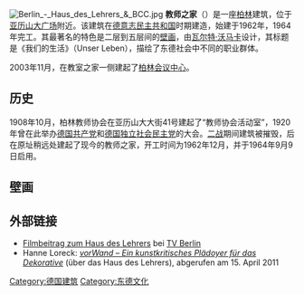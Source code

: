 [[File:Berlin_-_Haus_des_Lehrers_&_BCC.jpg|thumb]]
'''教师之家'''（{{lang-de|Haus des Lehrers}}）是一座[[柏林|柏林]]建筑，位于[[亚历山大广场|亚历山大广场]]附近。该建筑在[[德意志民主共和国|德意志民主共和国]]时期建造，始建于1962年，1964年完工。其最著名的特色是二层到五层间的[[壁画|壁画]]，由[[瓦尔特·沃马卡|瓦尔特·沃马卡]]设计，其标题是《我们的生活》（Unser Leben），描绘了东德社会中不同的职业群体。

2003年11月，在教室之家一侧建起了[[柏林会议中心|柏林会议中心]]。

==历史==
1908年10月，柏林教师协会在亚历山大大街41号建起了“教师协会活动室”，1920年曾在此举办[[德国共产党|德国共产党]]和[[德国独立社会民主党|德国独立社会民主党]]的大会。[[二战|二战]]期间建筑被摧毁，后在原址稍远处建起了现今的教师之家，开工时间为1962年12月，并于1964年9月9日启用。

==壁画==
{{wide image|UnserLebenNW.jpg|1200px|西北方向}}
{{wide image|UnserLebenSO.jpg|1200px|东南方向}}
{{wide image|UnserLebenNO.jpg|500px|东北方向}}{{wide image|UnserLebenSW.jpg|500px|西南方向}}

== 外部链接 ==
* [https://web.archive.org/web/20100924224525/http://www.tvbvideo.de/video/iLyROoafvM-n.html Filmbeitrag zum Haus des Lehrers] bei [[TV_Berlin|TV Berlin]]
* Hanne Loreck: [http://ask23.hfbk-hamburg.de/draft/archiv/hs_publikationen/vorwand.html ''vorWand – Ein kunstkritisches Plädoyer für das Dekorative''] {{Wayback|url=http://ask23.hfbk-hamburg.de/draft/archiv/hs_publikationen/vorwand.html |date=20080518014355 }} (über das Haus des Lehrers), abgerufen am 15. April 2011

{{coord|52|31|16.9|N|13|24|58.6|E|display=title|region:DE-BE_type:landmark}}

[[Category:德国建筑|Category:德国建筑]]
[[Category:东德文化|Category:东德文化]]